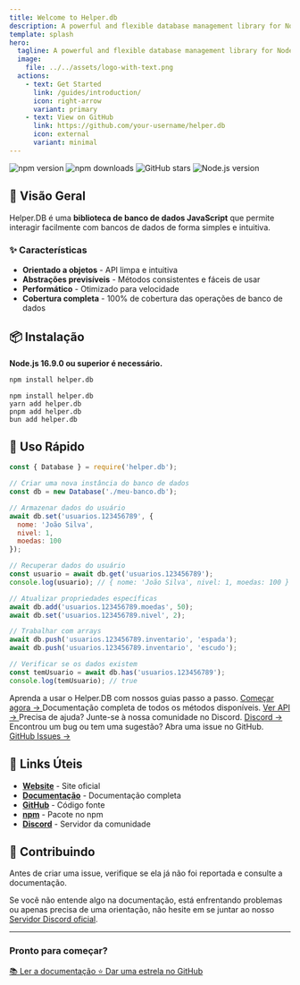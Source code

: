 ```yaml
---
title: Welcome to Helper.db
description: A powerful and flexible database management library for Node.js applications.
template: splash
hero:
  tagline: A powerful and flexible database management library for Node.js applications. Built for performance, designed for simplicity.
  image:
    file: ../../assets/logo-with-text.png
  actions:
    - text: Get Started
      link: /guides/introduction/
      icon: right-arrow
      variant: primary
    - text: View on GitHub
      link: https://github.com/your-username/helper.db
      icon: external
      variant: minimal
---
```



<div class="not-content">
  <div class="flex flex-wrap items-center justify-center gap-2 mb-8">
    <img src="https://img.shields.io/npm/v/helper.db?color=5865f2&style=for-the-badge" alt="npm version" />
    <img src="https://img.shields.io/npm/dt/helper.db?color=5865f2&style=for-the-badge" alt="npm downloads" />
    <img src="https://img.shields.io/github/stars/Lucas46521/Helper-db?color=5865f2&style=for-the-badge" alt="GitHub stars" />
    <img src="https://img.shields.io/badge/Node.js-16.9.0+-green?style=for-the-badge" alt="Node.js version" />
  </div>
</div>

## 🚀 Visão Geral

Helper.DB é uma **biblioteca de banco de dados JavaScript** que permite interagir facilmente com bancos de dados de forma simples e intuitiva.

### ✨ Características

- **Orientado a objetos** - API limpa e intuitiva
- **Abstrações previsíveis** - Métodos consistentes e fáceis de usar
- **Performático** - Otimizado para velocidade
- **Cobertura completa** - 100% de cobertura das operações de banco de dados

## 📦 Instalação

**Node.js 16.9.0 ou superior é necessário.**

```bash
npm install helper.db
```

<div class="not-content">
  <div class="grid grid-cols-1 md:grid-cols-2 lg:grid-cols-4 gap-4 my-8">
    <div class="bg-card border border-border rounded-lg p-4 text-center">
      <code class="text-sm font-mono">npm install helper.db</code>
    </div>
    <div class="bg-card border border-border rounded-lg p-4 text-center">
      <code class="text-sm font-mono">yarn add helper.db</code>
    </div>
    <div class="bg-card border border-border rounded-lg p-4 text-center">
      <code class="text-sm font-mono">pnpm add helper.db</code>
    </div>
    <div class="bg-card border border-border rounded-lg p-4 text-center">
      <code class="text-sm font-mono">bun add helper.db</code>
    </div>
  </div>
</div>

## 🔧 Uso Rápido

```javascript
const { Database } = require('helper.db');

// Criar uma nova instância do banco de dados
const db = new Database('./meu-banco.db');

// Armazenar dados do usuário
await db.set('usuarios.123456789', {
  nome: 'João Silva',
  nivel: 1,
  moedas: 100
});

// Recuperar dados do usuário
const usuario = await db.get('usuarios.123456789');
console.log(usuario); // { nome: 'João Silva', nivel: 1, moedas: 100 }

// Atualizar propriedades específicas
await db.add('usuarios.123456789.moedas', 50);
await db.set('usuarios.123456789.nivel', 2);

// Trabalhar com arrays
await db.push('usuarios.123456789.inventario', 'espada');
await db.push('usuarios.123456789.inventario', 'escudo');

// Verificar se os dados existem
const temUsuario = await db.has('usuarios.123456789');
console.log(temUsuario); // true
```

<CardGrid>
  <Card title="📖 Guias" icon="document">
    Aprenda a usar o Helper.DB com nossos guias passo a passo.
    <a href="/guides/introduction/" class="inline-flex items-center gap-1 text-primary hover:underline mt-2">
      Começar agora →
    </a>
  </Card>

  <Card title="🔍 Referência da API" icon="laptop">
    Documentação completa de todos os métodos disponíveis.
    <a href="/reference/database/" class="inline-flex items-center gap-1 text-primary hover:underline mt-2">
      Ver API →
    </a>
  </Card>

  <Card title="💬 Suporte" icon="external">
    Precisa de ajuda? Junte-se à nossa comunidade no Discord.
    <a href="https://discord.gg/helper-db" class="inline-flex items-center gap-1 text-primary hover:underline mt-2">
      Discord →
    </a>
  </Card>

  <Card title="🐛 Issues" icon="github">
    Encontrou um bug ou tem uma sugestão? Abra uma issue no GitHub.
    <a href="https://github.com/Lucas46521/Helper-db/issues" class="inline-flex items-center gap-1 text-primary hover:underline mt-2">
      GitHub Issues →
    </a>
  </Card>
</CardGrid>

## 🔗 Links Úteis

- **[Website](https://helper-db.com)** - Site oficial
- **[Documentação](https://helper-db.com/docs)** - Documentação completa
- **[GitHub](https://github.com/Lucas46521/Helper-db)** - Código fonte
- **[npm](https://www.npmjs.com/package/helper.db)** - Pacote no npm
- **[Discord](https://discord.gg/helper-db)** - Servidor da comunidade

## 🤝 Contribuindo

Antes de criar uma issue, verifique se ela já não foi reportada e consulte a documentação.

Se você não entende algo na documentação, está enfrentando problemas ou apenas precisa de uma orientação, não hesite em se juntar ao nosso [Servidor Discord oficial](https://discord.gg/helper-db).

---

<div class="not-content text-center mt-12 p-6 bg-gradient-to-r from-primary/10 to-accent/10 rounded-lg border border-border">
  <h3 class="text-xl font-semibold mb-4">Pronto para começar?</h3>
  <div class="flex flex-col sm:flex-row gap-4 items-center justify-center">
    <a href="/guides/introduction/" class="inline-flex items-center gap-2 bg-primary text-primary-foreground px-6 py-3 rounded-lg font-medium hover:bg-primary/90 transition-colors">
      📚 Ler a documentação
    </a>
    <a href="https://github.com/Lucas46521/Helper-db" class="inline-flex items-center gap-2 bg-secondary text-secondary-foreground px-6 py-3 rounded-lg font-medium hover:bg-secondary/90 transition-colors">
      ⭐ Dar uma estrela no GitHub
    </a>
  </div>
</div>